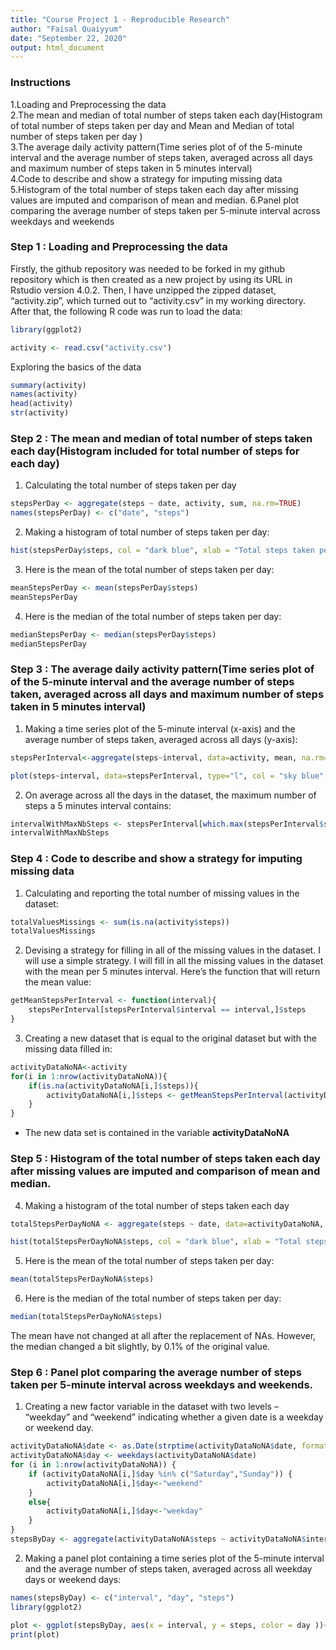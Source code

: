 ```yaml
---
title: "Course Project 1 - Reproducible Research"
author: "Faisal Quaiyyum"
date: "September 22, 2020"
output: html_document
---
```


### Instructions
1.Loading and Preprocessing the data   
2.The mean and median of total number of steps taken each day(Histogram of total number of steps taken per day and Mean and Median of total number of steps taken per day )   
3.The average daily activity pattern(Time series plot of of the 5-minute interval and the average number of steps taken, averaged across all days and maximum number of steps taken in 5 minutes interval)  
4.Code to describe and show a strategy for imputing missing data  
5.Histogram of the total number of steps taken each day after missing values are imputed and comparison of mean and median. 
6.Panel plot comparing the average number of steps taken per 5-minute interval across weekdays and weekends  


### Step 1 : Loading and Preprocessing the data

Firstly, the github repository was needed to be forked in my github repository
which is then created as a new project by using its URL in Rstudio version
4.0.2. Then, I have unzipped the zipped dataset, "activity.zip", which turned out
to "activity.csv" in my working directory. After that, the following R code was run
to load the data:

```r
library(ggplot2)

activity <- read.csv("activity.csv")

```

Exploring the basics of the data
```r
summary(activity)
names(activity)
head(activity)
str(activity)

```

### Step 2 : The mean and median of total number of steps taken each day(Histogram included for total number of steps for each day) 

1. Calculating the total number of steps taken per day

```r
stepsPerDay <- aggregate(steps ~ date, activity, sum, na.rm=TRUE)
names(stepsPerDay) <- c("date", "steps")
```

2. Making a histogram of total number of steps taken per day:  

```r

hist(stepsPerDay$steps, col = "dark blue", xlab = "Total steps taken per day", main = " Total number of steps taken per day",ylim = c(0,20), breaks = seq(0,25000, by=2500))


```  

3. Here is the mean of the total number of steps taken per day:  
```r
meanStepsPerDay <- mean(stepsPerDay$steps)
meanStepsPerDay
```
4. Here is the median of the total number of steps taken per day:
```r
medianStepsPerDay <- median(stepsPerDay$steps)
medianStepsPerDay
```

### Step 3 : The average daily activity pattern(Time series plot of of the 5-minute interval and the average number of steps taken, averaged across all days and maximum number of steps taken in 5 minutes interval) 

1. Making a time series plot of the 5-minute interval (x-axis) and the average number of steps taken, averaged across all days (y-axis):

```r
stepsPerInterval<-aggregate(steps~interval, data=activity, mean, na.rm=TRUE)

plot(steps~interval, data=stepsPerInterval, type="l", col = "sky blue", xlab = "Interval", ylab = "Average number of steps", main = "Average number of steps per intervals", lwd = 2)


```  

2. On average across all the days in the dataset, the maximum number of steps a 5 minutes interval contains:
```r
intervalWithMaxNbSteps <- stepsPerInterval[which.max(stepsPerInterval$steps),]$interval
intervalWithMaxNbSteps
```

### Step 4 : Code to describe and show a strategy for imputing missing data 

1. Calculating and reporting the total number of missing values in the dataset: 

```r
totalValuesMissings <- sum(is.na(activity$steps))
totalValuesMissings
```  

2. Devising a strategy for filling in all of the missing values in the dataset.
I will use a simple strategy. I will fill in all the missing values in the dataset with the mean per 5 minutes interval. Here's the function that will return the mean value:

```r
getMeanStepsPerInterval <- function(interval){
    stepsPerInterval[stepsPerInterval$interval == interval,]$steps
}
```
3. Creating a new dataset that is equal to the original dataset but with the missing data filled in:

```r
activityDataNoNA<-activity
for(i in 1:nrow(activityDataNoNA)){
    if(is.na(activityDataNoNA[i,]$steps)){
        activityDataNoNA[i,]$steps <- getMeanStepsPerInterval(activityDataNoNA[i,]$interval)
    }
}
```
 - The new data set is contained in the variable **activityDataNoNA**   

### Step 5 : Histogram of the total number of steps taken each day after missing values are imputed and comparison of mean and median.   

4. Making a histogram of the total number of steps taken each day 

```r
totalStepsPerDayNoNA <- aggregate(steps ~ date, data=activityDataNoNA, sum)

hist(totalStepsPerDayNoNA$steps, col = "dark blue", xlab = "Total steps per day", main ="Total number of steps taken each day without NA values", breaks = seq(0,25000, by=2500))

```

5. Here is the mean of the total number of steps taken per day:

```r
mean(totalStepsPerDayNoNA$steps)
```

6. Here is the median of the total number of steps taken per day:
```r
median(totalStepsPerDayNoNA$steps)
```  
The mean have not changed at all after the replacement of NAs. However, the median changed a bit slightly, by 0.1% of the original value.

### Step 6 : Panel plot comparing the average number of steps taken per 5-minute interval across weekdays and weekends.

1. Creating a new factor variable in the dataset with two levels – “weekday” and “weekend” indicating whether a given date is a weekday or weekend day.

```r
activityDataNoNA$date <- as.Date(strptime(activityDataNoNA$date, format="%Y-%m-%d"))
activityDataNoNA$day <- weekdays(activityDataNoNA$date)
for (i in 1:nrow(activityDataNoNA)) {
    if (activityDataNoNA[i,]$day %in% c("Saturday","Sunday")) {
        activityDataNoNA[i,]$day<-"weekend"
    }
    else{
        activityDataNoNA[i,]$day<-"weekday"
    }
}
stepsByDay <- aggregate(activityDataNoNA$steps ~ activityDataNoNA$interval + activityDataNoNA$day, activityDataNoNA, mean)
```  
2. Making a panel plot containing a time series plot of the 5-minute interval and the average number of steps taken, averaged across all weekday days or weekend days:
```r
names(stepsByDay) <- c("interval", "day", "steps")
library(ggplot2)

plot <- ggplot(stepsByDay, aes(x = interval, y = steps, color = day ))+geom_line()+labs(title = "Average daily steps by type of day", x = "Interval", y = "Average number of steps")+facet_wrap(.~day, ncol = 1, nrow=2)
print(plot)

```
